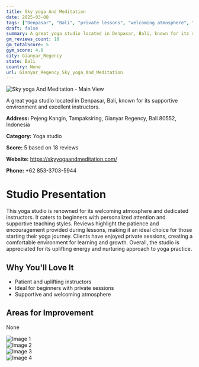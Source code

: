 ```yaml
---
title: Sky yoga And Meditation
date: 2025-03-08
tags: ["Denpasar", "Bali", "private lessons", "welcoming atmosphere", "Gianyar Regency"]  
draft: false
summary: A great yoga studio located in Denpasar, Bali, known for its supportive environment and excellent instructors.
gm_reviews_count: 18
gm_totalScore: 5
gym_score: 4.0
city: Gianyar_Regency
state: Bali
country: None
url: Gianyar_Regency_Sky_yoga_And_Meditation
---
```


<div className="aspect-[16/9] relative my-8">
  <img 
    src="https://lh5.googleusercontent.com/p/AF1QipM4H7SnI2vfabt0ZhdpO1cm_JIuhFOJMDHCX-yK=w1920-h1080-k-no"
    alt="Sky yoga And Meditation - Main View"
    className="object-cover absolute inset-0 w-full h-full rounded-lg"
  />
</div>

A great yoga studio located in Denpasar, Bali, known for its supportive environment and excellent instructors.

**Address:** Pejeng Kangin, Tampaksiring, Gianyar Regency, Bali 80552, Indonesia

**Category:** Yoga studio

**Score:** 5 based on 18 reviews

**Website:** https://skyyogaandmeditation.com/

**Phone:** +62 853-3703-5944

# Studio Presentation

This yoga studio is renowned for its welcoming atmosphere and dedicated instructors. It caters to beginners with personalized attention and supportive teaching styles. Reviews highlight the patience and encouragement provided during lessons, making it an ideal choice for those starting their yoga journey. Clients have enjoyed private sessions, creating a comfortable environment for learning and growth. Overall, the studio is appreciated for its uplifting energy and nurturing approach to yoga practice.



## Why You'll Love It

- Patient and uplifting instructors
- Ideal for beginners with private sessions
- Supportive and welcoming atmosphere

## Areas for Improvement

None

<div className="grid grid-cols-1 xl:grid-cols-2 gap-4 my-8">
<div className="aspect-[4/3] relative"><img src="https://lh5.googleusercontent.com/p/AF1QipNTIlYfOrk1CRmQ-3tv_QKhjESBodvQOMg_ooLw=w1920-h1080-k-no" alt="Image 1" className="object-cover absolute inset-0 w-full h-full rounded-lg" /></div>
<div className="aspect-[4/3] relative"><img src="https://lh5.googleusercontent.com/p/AF1QipMsPFfBf57erUJZYYWt-v5JZLPHbTBi5emXg0Ed=w1920-h1080-k-no" alt="Image 2" className="object-cover absolute inset-0 w-full h-full rounded-lg" /></div>
<div className="aspect-[4/3] relative"><img src="https://lh5.googleusercontent.com/p/AF1QipM8JuVC00fOlaBWc91MyGH9JuMVbOx4kUpCimLb=w1920-h1080-k-no" alt="Image 3" className="object-cover absolute inset-0 w-full h-full rounded-lg" /></div>
<div className="aspect-[4/3] relative"><img src="https://lh5.googleusercontent.com/p/AF1QipM7_eOcvgh_49uFwiEmfW-ljaY3VEXxkbxnJu1j=w1920-h1080-k-no" alt="Image 4" className="object-cover absolute inset-0 w-full h-full rounded-lg" /></div>
</div>